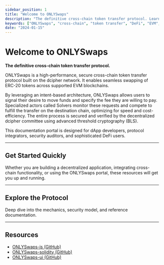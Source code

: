 ```yaml
---
sidebar_position: 1
title: "Welcome to ONLYSwaps"
description: "The definitive cross-chain token transfer protocol. Learn about ONLYSwaps architecture, integration guides, and developer resources"
keywords: ["ONLYSwaps", "cross-chain", "token transfer", "DeFi", "EVM", "dcipher", "protocol"]
date: "2024-01-15"
---
```



# Welcome to ONLYSwaps

**The definitive cross-chain token transfer protocol.**

ONLYSwaps is a high-performance, secure cross-chain token transfer protocol built on the dcipher network. It enables seamless swapping of ERC-20 tokens across supported EVM blockchains.

By leveraging an intent-based architecture, ONLYSwaps allows users to signal their desire to move funds and specify the fee they are willing to pay. Specialized actors called Solvers monitor these requests and compete to fulfill the transfer on the destination chain, optimizing for speed and cost-efficiency. The entire process is secured and verified by the decentralized dcipher committee using advanced threshold cryptography (BLS).

This documentation portal is designed for dApp developers, protocol integrators, security auditors, and sophisticated DeFi users.

---

## Get Started Quickly

Whether you are building a decentralized application, integrating cross-chain functionality, or using the ONLYSwaps portal, these resources will get you up and running.

<FeatureCardGrid>
  <FeatureCard
    title="For Developers"
    description="Integrate ONLYSwaps into your frontend or backend systems."
    icon="/img/undraw_docusaurus_react.svg"
    iconAlt="Developer Integration"
    href="./getting-started/for-developers/index.md"
  />
  
  <FeatureCard
    title="For Users"
    description="Use the ONLYportal to move assets across chains."
    icon="/img/undraw_docusaurus_mountain.svg"
    iconAlt="User Guide"
    href="./getting-started/for-end-users.md"
  />
</FeatureCardGrid>

---

## Explore the Protocol

Deep dive into the mechanics, security model, and reference documentation.

<FeatureCardGrid>
  <FeatureCard
    title="Protocol Overview"
    description="What ONLYSwaps is and how it works."
    icon="/img/undraw_docusaurus_tree.svg"
    iconAlt="Protocol Overview"
    href="./introduction/overview.md"
  />
  
  <FeatureCard
    title="Architecture"
    description="Cross-chain flow, components, and security model."
    icon="/img/undraw_docusaurus_mountain.svg"
    iconAlt="Architecture & Security"
    href="./introduction/architecture.md"
  />

  <FeatureCard
    title="Supported Chains"
    description="Supported networks and token compatibility."
    icon="/img/logo.svg"
    iconAlt="Supported Chains & Tokens"
    href="./reference/chains-and-tokens.md"
  />
  
  <FeatureCard
    title="API Reference"
    description="Solidity contracts, JS SDK, and UI library docs."
    icon="/img/undraw_docusaurus_react.svg"
    iconAlt="API Reference"
    href="./reference/api.md"
  />
  
  <FeatureCard
    title="Fees"
    description="ONLYSwaps transparent fee structure."
    icon="/img/undraw_docusaurus_mountain.svg"
    iconAlt="Fees"
    href="./reference/faq.md"
  />
</FeatureCardGrid>

---

## Resources

*   [ONLYSwaps-js (GitHub)](https://github.com/randa-mu/ONLYSwaps-js)
*   [ONLYSwaps-solidity (GitHub)](https://github.com/randa-mu/ONLYSwaps-solidity)
*   [ONLYSwaps-ui (GitHub)](https://github.com/randa-mu/ONLYSwaps-ui)

